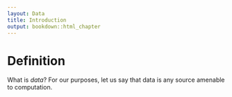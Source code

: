 ```yaml
---
layout: Data
title: Introduction
output: bookdown::html_chapter
---
```


# Definition

What is *data*? For our purposes, let us say that data is any source amenable to computation.
